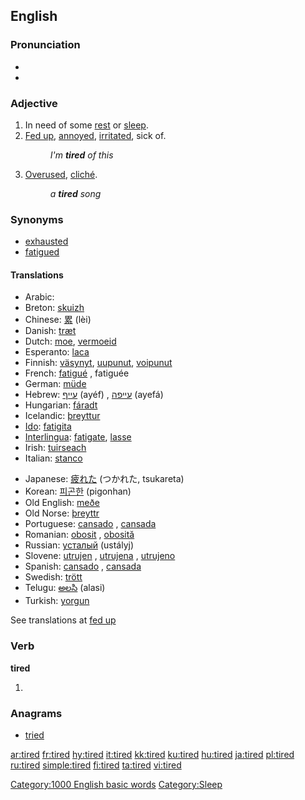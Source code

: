 ==English==

===Pronunciation===
*{{audio|en-us-tired.ogg|Audio (US)}}
*{{rhymes|aɪə(r)d}}

===Adjective===
{{en-adj}}

# In need of some [[rest]] or [[sleep]].
# [[fed up|Fed up]], [[annoyed]], [[irritated]], sick of.
#: ''I'm '''tired''' of this''
# [[overused|Overused]], [[cliché]].
#: ''a '''tired''' song''

===Synonyms===
*[[exhausted]]
*[[fatigued]]

====Translations====
{{trans-top|in need of rest or sleep}}
*Arabic: {{ARchar|[[متعب]]}} {{Unicode|(mútʕab)}}
*Breton: [[skuizh]]
*Chinese: [[累]] (lèi)
*Danish: [[træt]]
*Dutch: [[moe]], [[vermoeid]]
*Esperanto: [[laca]]
*Finnish: [[väsynyt]], [[uupunut]], [[voipunut]]
*French: [[fatigué]] {{m}}, fatiguée {{f}}
*German: [[müde]]
*Hebrew: [[עייף]] (ayéf) {{m}}, [[עייפה]] (ayefá) {{f}}
*Hungarian: [[fáradt]]
*Icelandic: [[þreyttur]]
*[[Ido]]: [[fatigita]]
*[[Interlingua]]: [[fatigate]], [[lasse]]
*Irish: [[tuirseach]]
*Italian: [[stanco]]
{{trans-mid}}
*Japanese: [[疲れた]] (つかれた, tsukareta)
*Korean: [[피곤한]] (pigonhan)
*Old English: [[meðe]]
*Old Norse: [[þreyttr]]
*Portuguese: [[cansado]] {{m}}, [[cansada]] {{f}}
*Romanian: [[obosit]] {{m}}, [[obosită]] {{f}}
*Russian: [[усталый]] (ustályj)
*Slovene: [[utrujen]] {{m}}, [[utrujena]] {{f}}, [[utrujeno]] {{n}}
*Spanish: [[cansado]] {{m}}, [[cansada]] {{f}}
*Swedish: [[trött]]
*Telugu: [[అలసి]] (alasi)
*Turkish: [[yorgun]]
{{trans-bottom}}

{{trans-top|fed up}}
See translations at [[fed up#Translations|fed up]]
{{trans-bottom}}

{{trans-top|overused}}
{{trans-mid}}
{{trans-bottom}}

===Verb===
'''tired'''

# {{past of|[[tire]]|lang=English}}

===Anagrams===
*[[tried]]

[[Category:1000 English basic words]]
[[Category:Sleep]]

[[ar:tired]]
[[fr:tired]]
[[hy:tired]]
[[it:tired]]
[[kk:tired]]
[[ku:tired]]
[[hu:tired]]
[[ja:tired]]
[[pl:tired]]
[[ru:tired]]
[[simple:tired]]
[[fi:tired]]
[[ta:tired]]
[[vi:tired]]